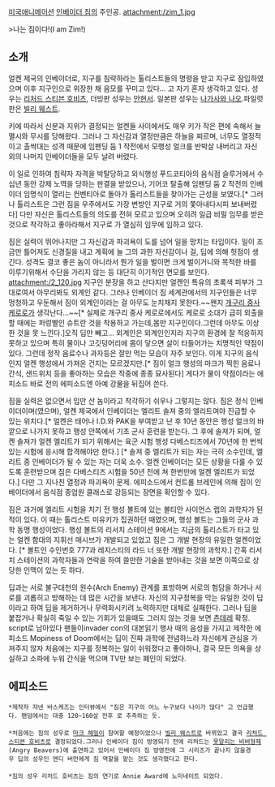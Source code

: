 [[미국]][[애니메이션]] [[인베이더 짐]]의 주인공.
attachment:/zim_1.jpg

>나는 짐이다!(I am Zim!)﻿ 
== 소개 ==
얼켄 제국의 인베이더로, 지구를 침략하라는 톨리스트들의 명령을 받고 지구로 잠입하였으며 이후 지구인으로 위장한 채 음모를 꾸미고 있다... 고 자기 혼자 생각하고 있다.  
성우는 [[리처드 스티븐 호비츠]], 더빙판 성우는 [[안현서]]. 일본판 성우는 [[나가사와 나오]].파일럿판은 [[빌리 웨스트]].

키에 따라서 신분과 지위가 결정되는 얼켄들 사이에서도 매우 키가 작은 편에 속해서 늘 멸시와 무시를 당해왔다. 그러나 그 자신감과 열정만큼은 하늘을 찌르며, 너무도 열정적이고 촐싹대는 성격 때문에 임펜딩 둠 1 작전에서 모행성 얼크를 반박살 내버리고 자신 외의 나머지 인베이더들을 모두 날려 버렸다.

이 일로 인하여 침략자 자격을 박탈당하고 외식행성 푸드코티아의 음식점 슬루거에서 수십년 동안 강제 노역을 당하는 판결을 받았으나, 기어코 탈출해 임펜딩 둠 2 작전의 인베이더 임명식이 열리는 컨벤티아로 돌아가 톨리스트들을 찾아가는 근성을 보였다.[* 그러나 톨리스트은 그런 짐을 우주에서도 가장 변방인 지구로 거의 쫓아내다시피 보내버렸다] 다만 자신은 톨리스트들의 의도를 전혀 모르고 있으며 오히려 일급 비밀 임무를 받은 것으로 착각하고 좋아라해서 지구로 가 열심히 임무에 임하고 있다.

짐은 실력이 뛰어나지만 그 자신감과 파괴욕이 도를 넘어 일을 망치는 타입이다. 일이 조금만 틀어져도 신경질을 내고 계획에 늘 그의 과한 자신감이나 걸, 딥에 의해 헛점이 생긴다. 성격도 결코 좋은 놈이 아니라서 뭔가 일을 벌이면 크게 벌이거니와 목적한 바를 이루기위해서 수단을 가리지 않는 등 대단히 이기적인 면모를 보인다. 
attachment:/2_120.jpg
지구인 분장을 하고 산다지만 얼켄인 특유의 초록색 피부가 그대로여서 아무리봐도 외계인 같다. 그러나 인베이더 짐 세계관에서의 지구인들은 너무 멍청하고 우둔해서 짐이 외계인이라는 걸 아무도 눈치채지 못한다.~~왠지 [[개구리 중사 케로로]]가 생각난다...~~[* 실제로 개구리 중사 케로로에서도 케로로 소대가 급히 외출을 할 때에는 퍼렁별인 슈트란 것을 착용하고 가는데,몸만 지구인이다.그런데 아무도 이상한 것을 못 느낀다.]오직 딥만 빼고... 외계인은 외계인인지라 지구의 환경에 잘 적응하지 못하고 있으며 특히 물이나 고깃덩어리에 몸이 닿으면 살이 타들어가는 치명적인 약점이 있다. 그런데 정작 음료수나 과자등은 잘만 먹는 모습이 자주 보인다. 이게 지구의 음식인지 얼켄 행성에서 가져온 건지는 모르겠지만.[* 짐이 얼크 행성의 마크가 찍힌 음료나 간식, 샌드위치 등을 좋아하는 모습은 작중에 종종 묘사된다] 게다가 물이 약점이라는 에피소드 바로 전의 에피소드엔 아예 강물을 뒤집어 쓴다.

짐을 실력은 없으면서 입만 산 놈이라고 착각하기 쉬우나 그렇지는 않다. 짐은 정식 인베이더이며(였으며), 얼켄 제국에서 인베이더는 엘리트 솔져 중의 엘리트여야 진급할 수 있는 위치다.[* 얼켄은 태어나 I.D.와 PAK을 부여받고 난 후 10년 동안은 행성 얼크의 바깥으로 나가지 못하고 행성 안쪽에서 기초 군사 훈련을 받는다. 그 후에 솔져가 되며, 얼켄 솔져가 얼켄 엘리트가 되기 위해서는 육군 시험 행성 다베스티즈에서 70년에 한 번씩 있는 시험에 응시해 합격해야만 한다.] [* 솔져 중 엘리트가 되는 자는 극히 소수인데, 엘리트 중 인베이더가 될 수 있는 자는 더욱 소수. 얼켄 인베이더는 모든 상황을 다룰 수 있도록 훈련받으며 짐은 다베스티즈 시험을 50년 전에 쳐 한번만에 얼켄 엘리트가 되었다.] 다만 그 지나친 열정과 파괴욕이 문제. <The Frycook What Came from All That Space> 에피소드에서 컨트롤 브레인에 의해 짐이 인베이더에서 음식점 종업원 클래스로 강등되는 장면을 확인할 수 있다.

짐은 과거에 엘리트 시험을 치기 전 행성 볼트에 있는 볼티안 사이언스 랩의 과학자가 된 적이 있다. 이 때는 톨리스트 미유키가 집권하던 때였으며, 행성 볼트는 그들의 군사 과학 동맹 행성이었다. 행성 볼트의 리서치 스테이션 9에서는 지금의 톨리스트가 타고 있는 얼켄 함대의 지휘선 매시브가 개발되고 있었고 짐은 그 개발 현장의 유일한 얼켄이었다. [* 볼트인 수인번호 777과 레지스티의 라드 너 또한 개발 현장의 과학자.] 간혹 리서치 스테이션의 과학자들과 연락을 하여 쓸만한 기술을 받아내는 것을 보면 이쪽으로 상당한 인맥이 있는 듯 하다.

딥과는 서로 불구대천의 원수(Arch Enemy) 관계를 표방하며 서로의 험담을 하거나 서로를 괴롭히고 방해하는 데 많은 시간을 보낸다. 자신의 지구정복을 막는 유일한 것이 딥이라고 하여 딥을 제거하거나 무력화시키려 노력하지만 대체로 실패한다. 그러나 딥을 붙잡거나 확실히 죽일 수 있는 기회가 있을때도 그러지 않는 것을 보면 [[츤데레]] 확정. script로 남아있다 팬들이invader con의 대본읽기 행사 때의 음성을 가지고 제작한 에피소드 Mopiness of Doom에서는 딥이 진짜 과학에 전념하느라 자신에게 관심을 가져주지 않자 처음에는 지구를 정복하는 일이 쉬워졌다고 좋아하나, 결국 모든 의욕을 상실하고 소파에 누워 간식을 먹으며 TV만 보는 폐인이 되었다.
== 에피소드 ==
 *제작자 쟈넨 바스케즈는 인터뷰에서 "짐은 지구의 어느 누구보다 나이가 많다" 고 언급했다. 팬덤에서는 대충 120~160살 전후 로 추측하는 듯.
 
 *처음에는 짐의 성우로 [[마크 해밀]]이 참여할 예정이었으나 [[빌리 웨스트]]로 바뀌었고 결국 [[리처드 스티븐 호비츠]]로 결정되었다.그러나 인베이더 짐이 방영되기 전에 리처드는 [[못말리는 비버형제]](Angry Beavers)에 출연하고 있어서 인베이더 짐 방영전에 그 시리즈가 끝나지 않을경우 딥의 성우인 앤디 버먼에게 짐 역할을 맡는 것도 생각했다고 한다.
 
 *짐의 성우 리처드 호비츠는 짐의 연기로 Annie Award에 노미네이트 되었다. 
